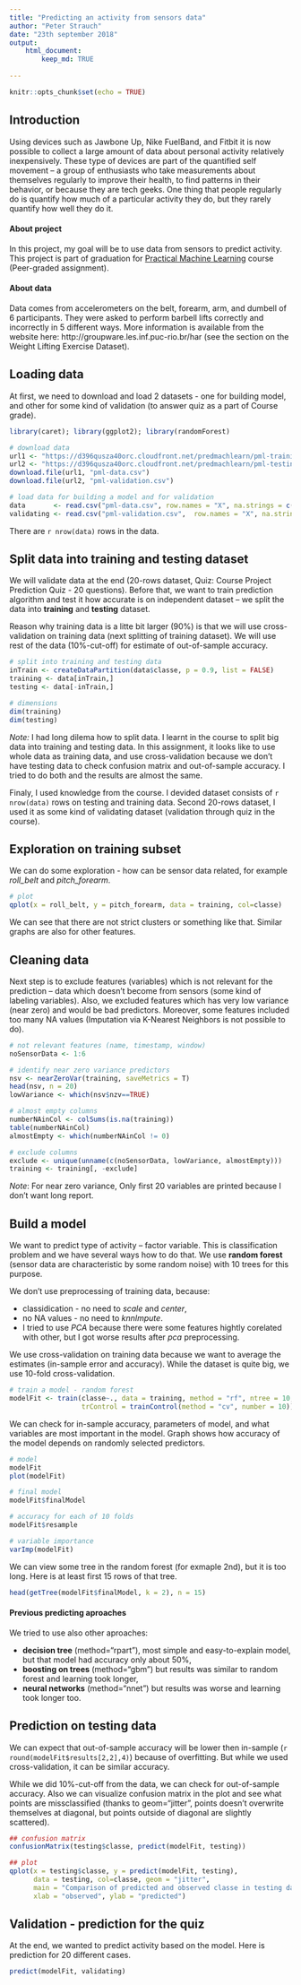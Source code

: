 ```yaml
---
title: "Predicting an activity from sensors data"
author: "Peter Strauch"
date: "23th september 2018"
output: 
    html_document:
        keep_md: TRUE
    
---
```


```r
knitr::opts_chunk$set(echo = TRUE)
```

## Introduction
Using devices such as Jawbone Up, Nike FuelBand, and Fitbit it is now possible to collect a large amount of data about personal activity relatively inexpensively. These type of devices are part of the quantified self movement – a group of enthusiasts who take measurements about themselves regularly to improve their health, to find patterns in their behavior, or because they are tech geeks. One thing that people regularly do is quantify how much of a particular activity they do, but they rarely quantify how well they do it.  

#### About project
In this project, my goal will be to use data from sensors to predict activity. This project is part of graduation for [Practical Machine Learning](https://www.coursera.org/learn/practical-machine-learning) course (Peer-graded assignment).

#### About data
Data comes from accelerometers on the belt, forearm, arm, and dumbell of 6 participants. They were asked to perform barbell lifts correctly and incorrectly in 5 different ways. More information is available from the website here: http://groupware.les.inf.puc-rio.br/har (see the section on the Weight Lifting Exercise Dataset).


## Loading data
At first, we need to download and load 2 datasets - one for building model, and other for some kind of validation (to answer quiz as a part of Course grade).
```r
library(caret); library(ggplot2); library(randomForest)
```

```r
# download data
url1 <- "https://d396qusza40orc.cloudfront.net/predmachlearn/pml-training.csv"
url2 <- "https://d396qusza40orc.cloudfront.net/predmachlearn/pml-testing.csv"
download.file(url1, "pml-data.csv")
download.file(url2, "pml-validation.csv")

# load data for building a model and for validation
data       <- read.csv("pml-data.csv", row.names = "X", na.strings = c("",NA))
validating <- read.csv("pml-validation.csv",  row.names = "X", na.strings = c("",NA))
```
There are `r nrow(data)` rows in the data.


## Split data into training and testing dataset
We will validate data at the end (20-rows dataset, Quiz: Course Project Prediction Quiz - 20 questions). Before that, we want to train prediction algorithm and test it how accurate is on independent dataset -- we split the data into **training** and **testing** dataset.

Reason why training data is a litte bit larger (90%) is that we will use cross-validation on training data (next splitting of training dataset). We will use rest of the data (10%-cut-off) for estimate of out-of-sample accuracy.
```r
# split into training and testing data
inTrain <- createDataPartition(data$classe, p = 0.9, list = FALSE)
training <- data[inTrain,]
testing <- data[-inTrain,]

# dimensions
dim(training)
dim(testing)
```
*Note:* I had long dilema how to split data. I learnt in the course to split big data into training and testing data. In this assignment, it looks like to use whole data as training data, and use cross-validation because we don't have testing data to check confusion matrix and out-of-sample accuracy. I tried to do both and the results are almost the same.

Finaly, I used knowledge from the course. I devided dataset consists of `r nrow(data)` rows on testing and training data. Second 20-rows dataset, I used it as some kind of validating dataset (validation through quiz in the course).


## Exploration on training subset
We can do some exploration - how can be sensor data related, for example *roll_belt* and *pitch_forearm*.
```r
# plot
qplot(x = roll_belt, y = pitch_forearm, data = training, col=classe)
```

We can see that there are not strict clusters or something like that. Similar graphs are also for other features.


## Cleaning data
Next step is to exclude features (variables) which is not relevant for the prediction -- data which doesn't become from sensors (some kind of labeling variables). Also, we excluded features which has very low variance (near zero) and would be bad predictors. Moreover, some features included too many NA values (Imputation via K-Nearest Neighbors is not possible to do).
```r
# not relevant features (name, timestamp, window)
noSensorData <- 1:6

# identify near zero variance predictors
nsv <- nearZeroVar(training, saveMetrics = T)
head(nsv, n = 20)
lowVariance <- which(nsv$nzv==TRUE)

# almost empty columns
numberNAinCol <- colSums(is.na(training))
table(numberNAinCol)
almostEmpty <- which(numberNAinCol != 0)

# exclude columns
exclude <- unique(unname(c(noSensorData, lowVariance, almostEmpty)))
training <- training[, -exclude]
```
*Note*: For near zero variance, Only first 20 variables are printed because I don't want long report.

## Build a model
We want to predict type of activity -- factor variable. This is classification problem and we have several ways how to do that. We use **random forest** (sensor data are characteristic by some random noise) with 10 trees for this purpose. 

We don't use preprocessing of training data, because:

+ classidication - no need to *scale* and *center*,
+ no NA values - no need to *knnImpute*.
+ I tried to use *PCA* because there were some features hightly corelated with other, but I got worse results after *pca* preprocessing.

We use cross-validation on training data because we want to average the estimates (in-sample error and accuracy). While the dataset is quite big, we use 10-fold cross-validation.
```r
# train a model - random forest
modelFit <- train(classe~., data = training, method = "rf", ntree = 10, 
                  trControl = trainControl(method = "cv", number = 10))
```

We can check for in-sample accuracy, parameters of model, and what variables are most important in the model. Graph shows how accuracy of the model depends on randomly selected predictors.
```r
# model
modelFit
plot(modelFit)

# final model
modelFit$finalModel

# accuracy for each of 10 folds
modelFit$resample

# variable importance
varImp(modelFit)
```

We can view some tree in the random forest (for exmaple 2nd), but it is too long. Here is at least first 15 rows of that tree.
```r
head(getTree(modelFit$finalModel, k = 2), n = 15)
```


#### Previous predicting aproaches
We tried to use also other aproaches:

+ **decision tree** (method="rpart"), most simple and easy-to-explain model, but that model had accuracy only about 50%,
+ **boosting on trees** (method="gbm") but results was similar to random forest and learning took longer,
+ **neural networks** (method="nnet") but results was worse and learning took longer too.


## Prediction on testing data
We can expect that out-of-sample accuracy will be lower then in-sample (`r round(modelFit$results[2,2],4)`) because of overfitting. But while we used cross-validation, it can be similar accuracy.

While we did 10%-cut-off from the data, we can check for out-of-sample accuracy. Also we can visualize confusion matrix in the plot and see what points are missclassified (thanks to geom="jitter", points doesn't overwrite themselves at diagonal, but points outside of diagonal are slightly scattered).
```r
## confusion matrix
confusionMatrix(testing$classe, predict(modelFit, testing))

## plot
qplot(x = testing$classe, y = predict(modelFit, testing), 
      data = testing, col=classe, geom = "jitter", 
      main = "Comparison of predicted and observed classe in testing data", 
      xlab = "observed", ylab = "predicted")

```


## Validation - prediction for the quiz
At the end, we wanted to predict activity based on the model. Here is prediction for 20 different cases.
```r
predict(modelFit, validating)
```


